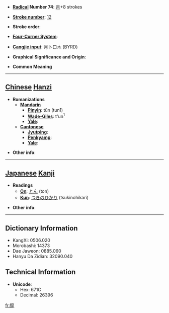 * '''[[Wiktionary:Chinese radical index| Radical]] Number 74''': [[Wiktionary:Chinese radical index 月|月]]+8 strokes

* '''[[Wiktionary:Chinese total strokes index|Stroke number]]''': [[Wiktionary:Chinese total strokes index 12|12]]

* '''Stroke order''': 

* '''[[Wiktionary:Chinese four corner index|Four-Corner System]]''': 

* '''[[Wiktionary:Chinese Cangjie index|Cangjie input]]''': 月卜口木 (BYRD)

* '''Graphical Significance and Origin''': 

* '''Common Meaning'''

----

== [[Chinese]] [[Hanzi]] ==

* '''Romanizations'''
** '''[[Mandarin]]'''
*** '''[[Pinyin]]''': tūn (tun1)
*** '''[[Wade-Giles]]''': t'un<sup>1</sup>
*** '''[[Yale]]''': 
** '''[[Cantonese]]'''
*** '''[[Jyutping]]''':
*** '''[[Penkyamp]]''': 
*** '''[[Yale]]''': 

* '''Other info''': 

----

== [[Japanese]] [[Kanji]] ==

* '''Readings'''
** '''[[On]]''': [[とん]] (ton)
** '''[[Kun]]''': [[つきのひかり]] (tsukinohikari)

* '''Other info''':  

----

== Dictionary Information ==

* KangXi: 0506.020
* Morobashi: 14373
* Dae Jaweon: 0885.060
* Hanyu Da Zidian: 32090.040

== Technical Information ==

* '''Unicode''':
** Hex: 671C
** Decimal: 26396

[[fr:朜]]